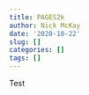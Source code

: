 ```yaml
---
title: PAGES2k
author: Nick McKay
date: '2020-10-22'
slug: []
categories: []
tags: []
---
```


Test
